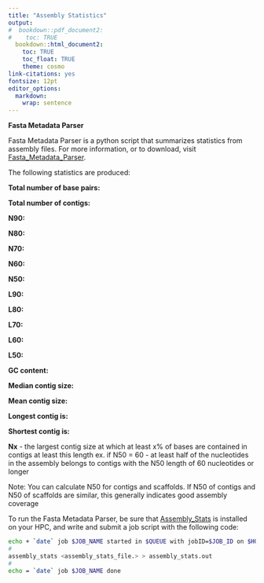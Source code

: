 ```yaml
---
title: "Assembly Statistics"
output:
#  bookdown::pdf_document2:
#    toc: TRUE
  bookdown::html_document2: 
    toc: TRUE
    toc_float: TRUE
    theme: cosmo
link-citations: yes
fontsize: 12pt
editor_options: 
  markdown: 
    wrap: sentence
---
```

**Fasta Metadata Parser**

Fasta Metadata Parser is a python script that summarizes statistics from assembly files. For more information, or to download, visit [Fasta_Metadata_Parser](https://pypi.org/project/assembly-stats/).

The following statistics are produced:

**Total number of base pairs:**

**Total number of contigs:**

**N90:**

**N80:**

**N70:**

**N60:**

**N50:**

**L90:**

**L80:**

**L70:**

**L60:**

**L50:**

**GC content:**

**Median contig size:**

**Mean contig size:**

**Longest contig is:**

**Shortest contig is:**

**Nx** - the largest contig size at which at least x% of bases are contained in contigs at least this length
  ex. if N50 = 60 - at least half of the nucleotides in the assembly belongs to contigs with the N50 length of 60 nucleotides or longer

Note: You can calculate N50 for contigs and scaffolds. If N50 of contigs and N50 of scaffolds are similar, this generally indicates good assembly coverage

To run the Fasta Metadata Parser, be sure that [Assembly_Stats](https://pypi.org/project/assembly-stats/) is installed on your HPC, and write and submit a job script with the following code:

```Bash
echo + `date` job $JOB_NAME started in $QUEUE with jobID=$JOB_ID on $HOSTNAME
#
assembly_stats <assembly_stats_file.> > assembly_stats.out
#
echo = `date` job $JOB_NAME done
```
